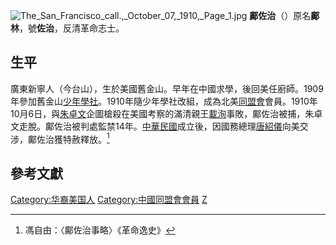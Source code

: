 [[File:The_San_Francisco_call.,_October_07,_1910,_Page_1.jpg|thumb]]
'''鄺佐治'''（{{bd|1879年||1953年|}}）原名'''鄺林'''，號'''佐治'''，反清革命志士。

==生平==
廣東新寧人（今台山），生於美國舊金山。早年在中國求學，後回美任廚師。1909年參加舊金山[[少年學社|少年學社]]。1910年隨少年學社改組，成為北美[[同盟會|同盟會]]會員。1910年10月6日，與[[朱卓文|朱卓文]]企圖槍殺在美國考察的滿清親王[[載洵|載洵]]事敗，鄺佐治被捕，朱卓文走脫。鄺佐治被判處監禁14年。[[中華民國|中華民國]]成立後，因國務總理[[唐紹儀|唐紹儀]]向美交涉，鄺佐治獲特赦釋放。<ref>馮自由：〈鄺佐治事略〉《革命逸史》</ref>

==參考文獻==
{{reflist}}

{{DEFAULTSORT:K}}
[[Category:华裔美国人|Category:华裔美国人]]
[[Category:中國同盟會會員|Category:中國同盟會會員]]
[[Category:邝姓|Z]]